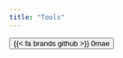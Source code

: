 ```yaml
---
title: "Tools"
---
```


<button type="button" class="btn btn-dark" onclick="location.href='https://github.com/0mae'">
{{< fa brands github >}} 0mae
</button>
